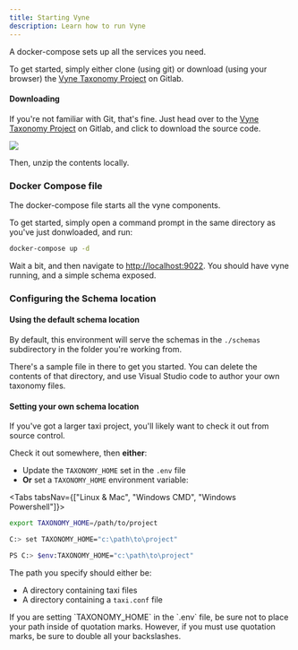 ```yaml
---
title: Starting Vyne
description: Learn how to run Vyne
---
```



A docker-compose sets up all the services you need.

To get started, simply either clone \(using git\) or download \(using your browser\) the [Vyne Taxonomy Project](https://gitlab.com/vyne/vyne-taxonomy-environment) on Gitlab.

#### Downloading

If you're not familiar with Git, that's fine. Just head over to the [Vyne Taxonomy Project](https://gitlab.com/vyne/vyne-taxonomy-environment) on Gitlab, and click to download the source code.

![](/assets/image%20%2832%29.png)

Then, unzip the contents locally.

### Docker Compose file

The docker-compose file starts all the vyne components.

To get started, simply open a command prompt in the same directory as you've just donwloaded, and run:

```bash
docker-compose up -d
```

Wait a bit, and then navigate to [http://localhost:9022](http://localhost:9022). You should have vyne running, and a simple schema exposed.

### Configuring the Schema location

#### Using the default schema location

By default, this environment will serve the schemas in the `./schemas` subdirectory in the folder you're working from.

There's a sample file in there to get you started. You can delete the contents of that directory, and use <Link to="../setting-up-visual-studio-code">Visual Studio code</Link> to author your own taxonomy files.

#### Setting your own schema location

If you've got a larger taxi project, you'll likely want to check it out from source control.

Check it out somewhere, then **either**:

- Update the `TAXONOMY_HOME` set in the `.env` file
- **Or** set a `TAXONOMY_HOME` environment variable:

<Tabs tabsNav={["Linux & Mac", "Windows CMD", "Windows Powershell"]}>
<TabsContent>

```bash
export TAXONOMY_HOME=/path/to/project
```

</TabsContent>

<TabsContent>

```bash
C:> set TAXONOMY_HOME="c:\path\to\project"
```

</TabsContent>

<TabsContent>

```bash
PS C:> $env:TAXONOMY_HOME="c:\path\to\project"
```

</TabsContent>
</Tabs>

The path you specify should either be:

- A directory containing taxi files
- A directory containing a `taxi.conf` file

<Hint>
  If you are setting `TAXONOMY_HOME` in the `.env` file, be sure not to place
  your path inside of quotation marks. However, if you must use quotation marks,
  be sure to double all your backslashes.
</Hint>
